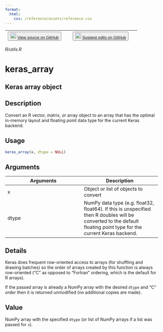 ```yaml
---
format:
  html:
    css: /reference/assets/reference.css
---
```


| <button class="button"> ![](/reference/assets/GitHub-Mark-32px.png){width="20"} [View source on GitHub](https://github.com/rstudio/keras//blob/main/R/utils.R) </button> | <button class="button"> ![](/reference/assets/GitHub-Mark-32px.png){width="20"} [Suggest edits on GitHub](https://github.com/rstudio/keras//edit/main/R/utils.R) </button> |
|:------------------------------:|:--------------------------------------:|

*R/utils.R*

# keras_array

## Keras array object

## Description
Convert an R vector, matrix, or array object to an array that has the optimal in-memory layout and floating point data type for the current Keras backend. 


## Usage
```r
keras_array(x, dtype = NULL) 
```

## Arguments
|Arguments|Description|
|---|---|
| x | Object or list of objects to convert |
| dtype | NumPy data type (e.g. float32, float64). If this is unspecified then R doubles will be converted to the default floating point type for the current Keras backend. |

## Details

Keras does frequent row-oriented access to arrays (for shuffling and drawing batches) so the order of arrays created by this function is always row-oriented ("C" as opposed to "Fortran" ordering, which is the default for R arrays). 

If the passed array is already a NumPy array with the desired `dtype` and "C" order then it is returned unmodified (no additional copies are made). 


## Value
NumPy array with the specified `dtype` (or list of NumPy arrays if a list was passed for `x`). 




